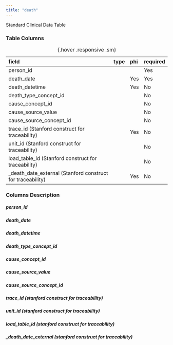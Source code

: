 ```yaml
---
title: "death"
---
```


Standard Clinical Data Table

### Table Columns

| field                                                      | type   | phi   | required   |
|:-----------------------------------------------------------|:-------|:------|:-----------|
| person_id                                                  |        |       | Yes        |
| death_date                                                 |        | Yes   | Yes        |
| death_datetime                                             |        | Yes   | No         |
| death_type_concept_id                                      |        |       | No         |
| cause_concept_id                                           |        |       | No         |
| cause_source_value                                         |        |       | No         |
| cause_source_concept_id                                    |        |       | No         |
| trace_id (Stanford construct for traceability)             |        | Yes   | No         |
| unit_id (Stanford construct for traceability)              |        |       | No         |
| load_table_id (Stanford construct for traceability)        |        |       | No         |
| _death_date_external (Stanford construct for traceability) |        | Yes   | No         |

:  {.hover .responsive .sm}

### Columns Description


##### person_id



##### death_date



##### death_datetime



##### death_type_concept_id



##### cause_concept_id



##### cause_source_value



##### cause_source_concept_id



##### trace_id (stanford construct for traceability) 



##### unit_id (stanford construct for traceability) 



##### load_table_id (stanford construct for traceability) 



##### _death_date_external (stanford construct for traceability) 


